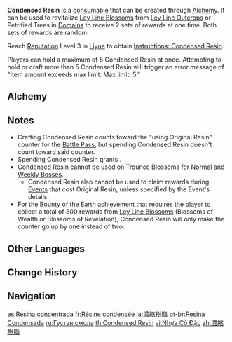 {{Item Infobox
|id           = 220007
|image        = Item Condensed Resin.png
|type         = Consumables
|invCategory  = Precious Items
|quality      = 4
|effect       = Can be used to revitalize [[Ley Line Blossom]]s from [[Ley Line Outcrops]] or Petrified Trees in [[Domains]] to receive 2 sets of rewards at one time. This includes double the amount of [[Adventure EXP]] and [[Companionship EXP]].
|description  = Condensed tree resin that can be used instead of [[Original Resin]] to revitalize Petrified Trees and [[Ley Line Outcrops|Ley Line Blossoms]] to receive greater rewards. Crystal filled with immense energy. The silver-white [[Irminsul]] trees and blossoms are connected to ley lines that have become blocked over time. The energy contained in tree resin can purify the obstructing substance.
|recipe       = Reach [[Reputation]] Level 3 in [[Liyue]]
}}
'''Condensed Resin''' is a [[consumables|consumable]] that can be created through [[Alchemy]]. It can be used to revitalize [[Ley Line Blossom]]s from [[Ley Line Outcrops]] or Petrified Trees in [[Domains]] to receive 2 sets of rewards at one time. Both sets of rewards are random.

Reach [[Reputation]] Level 3 in [[Liyue]] to obtain [[Instructions: Condensed Resin]].

Players can hold a maximum of 5 Condensed Resin at once. Attempting to hold or craft more than 5 Condensed Resin will trigger an error message of "Item amount exceeds max limit. Max limit: 5."

==Alchemy==
{{Recipe
|type = Crafting
|Crystal Core = 1
|Original Resin = 40
|Mora = 100
|sort = Crystal Core;Original Resin;Mora
}}

==Notes==
*Crafting Condensed Resin counts toward the "using Original Resin" counter for the [[Battle Pass]], but spending Condensed Resin doesn't count toward said counter.
*Spending Condensed Resin grants {{Item|Adventure EXP|24|x=200}}.
*Condensed Resin cannot be used on Trounce Blossoms for [[Normal Bosses|Normal]] and [[Weekly Bosses]].
**Condensed Resin also cannot be used to claim rewards during [[Events]] that cost Original Resin, unless specified by the Event's details.
*For the [[Bounty of the Earth]] achievement that requires the player to collect a total of 800 rewards from [[Ley Line Blossom]]s (Blossoms of Wealth or Blossoms of Revelation), Condensed Resin will only make the counter go up by one instead of two.

==Other Languages==
{{Other Languages
|en       = Condensed Resin
|zhs      = 浓缩树脂
|zhs_rm   = Nóngsuō Shùzhī
|zht      = 濃縮樹脂
|zht_rm   = Nóngsuō Shùzhī
|zh_tl    = Condensed Resin
|ja       = 濃縮樹脂
|ja_rm    = Noushuku Jushi
|ja_tl    = Condensed Resin
|ko       = 농축 레진
|ko_tl    = Condensed Resin
|es       = Resina concentrada
|es_tl    = Concentrated Resin
|fr       = Résine condensée
|fr_tl    = Condensed Resin
|ru       = Густая смола
|ru_tl    = Thick Resin
|th       = Condensed Resin
|vi       = Nhựa Cô Đặc
|vi_tl    = Concentrated Resin
|de       = Angereichertes Harz
|de_tl    = Enriched Resin
|id       = Condensed Resin
|pt       = Resina Condensada
|pt_tl    = Condensed Resin
|tr       = Yoğun Reçine
|tr_tl    = Dense Resin
|it       = Resina condensata
|it_tl    = Condensed Resin
}}

==Change History==
{{Change History|1.1}}

==Navigation==
{{Precious Navbox|Item}}

[[es:Resina concentrada]]
[[fr:Résine condensée]]
[[ja:濃縮樹脂]]
[[pt-br:Resina Condensada]]
[[ru:Густая смола]]
[[th:Condensed Resin]]
[[vi:Nhựa Cô Đặc]]
[[zh:濃縮樹脂]]